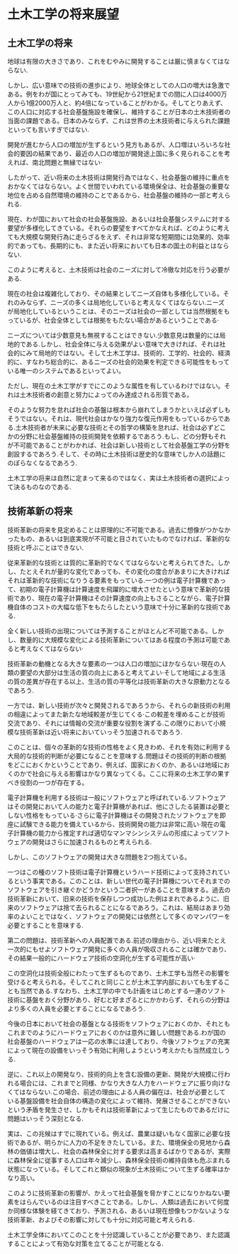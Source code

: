 # 土木工学の将来展望

## 土木工学の将来

地球は有限の大きさであり、これをむやみに開発することは厳に慎まなくてはならない.

しかし、広い意味での技術の進歩により、地球全体としての人口の増大は急激である。例をわが国にとってみても、19世紀から21世紀までの間に人口は4000万人から1億2000万人と、約4倍になっていることがわかる。そしてとりあえず、この人口に対応する社会基盤施設を確保し、維持することが日本の土木技術者の当面の課題である。日本のみならず、これは世界の土木技術者に与えられた課題といっても言いすぎではない.

開発が進むから人口の増加が生ずるという見方もあるが、人口増はいろいろな社会的要因の結果であり、最近の人口の増加が開発途上国に多く見られることを考えれば、南北問題と無縁ではない·

したがって、近い将来の土木技術は開発行為ではなく、社会基盤の維持に重点をおかなくてはならない。よく世間でいわれている環境保全は、社会基盤の重要な地位を占める自然環境の維持のことであるから、社会基盤の維持の一部と考えられる.

現在、わが国において社会の社会基盤施設、あるいは社会基盤システムに対する要望が多様化してきている。それらの要望をすべてかなえれば、どのように考えても大規模な開発行為に走らざるをえず、それは非常な短期間には効果的、効率的であっても、長期的にも、また近い将来においても日本の国土の利益とはならない.

このように考えると、土木技術は社会のニーズに対して冷徹な対応を行う必要がある.

現在の社会は複雑化しており、その結果としてニーズ自体も多様化している。それのみならず、ニーズの多くは局地化していると考えなくてはならない.ニーズが局地化しているということは、そのニーズは社会の一部としては当然根拠をもっているが、社会全体としては根拠をもたない場合があるということである·

ニーズについては少数意見も無視することはできない.少数意見は数量的には局地的である.しかし、社会全体に与える効果がよい意味で大きければ、それは社会的にみて局地的ではない。そして土木工学は、技術的、工学的、社会的、経済的に、すなわち総合的に、あるニーズの社会的効果を判定できる可能性をもっている唯一のシステムであるといってよい。

ただし、現在の土木工学がすでにこのような属性を有しているわけではない。それは土木技術者の創意と努力によってのみ達成される形質である。

そのような努力を怠れば社会の基盤は根本から崩れてしまうかといえば必ずしもそうではない。それは、現代社会はかなり強力な復元作用をもっているからである.土木技術者が未来に必要な技術とその哲学の構築を怠れば、社会は必ずどこかの分野に社会基盤維持の技術開発を依頼するであろう.もし、どの分野もそれが不可能であることがわかれば、社会は新しい技術として社会基盤工学の分野を創設するであろう.そして、その時に土木技術は歴史的な意味でしか人の話題にのぼらなくなるであろう.

土木工学の将来は自然に定まって来るのではなく、実は土木技術者の選択によって決るものなのである.

## 技術革新の将来

技術革新の将来を見定めることは原理的に不可能である。過去に想像がつかなかったもの、あるいは到底実現が不可能と目されていたものでなければ、革新的な技術と呼ぶことはできない.

従来革新的な技術とは質的に革新的でなくてはならないと考えられてきた。しかし、たとえそれが量的な変化であっても、その変化の度合があまりに大きければそれは革新的な技術になりうる要素をもっている.一つの例は電子計算機であって、初期の電子計算機は計算速度を飛躍的に増大させたという意味で革新的な技術であり、現在の電子計算機はその計算速度の向上もさることながら、電子計算機自体のコストの大幅な低下をもたらしたという意味で十分に革新的な技術である.

全く新しい技術の出現については予測することがほとんど不可能である。しかし、数量的に大規模な変化による技術革新についてはある程度の予測は可能であると考えなくてはならない·

技術革新の動機となる大きな要素の一つは人口の増加にほかならない·現在の人類の要望の大部分は生活の質の向上にあると考えてよい·そして地域による生活の質の差異が存在する以上、生活の質の平等化は技術革新の大きな原動力となるであろう.

一方では、新しい技術が次々と開発されるであろうから、それらの新技術の利用の相違によってまた新たな地域較差が生じてくる·この較差を埋めることが技術交流であり、それには情報の交流が重要な役割を演ずる.この限りにおいて小規模な技術革新は近い将来においていっそう加速されるであろう.

このことは、個々の革新的な技術の性格をよく見きわめ、それを有効に利用する大局的な技術的判断が必要になることを意味する.問題はその技術的判断の根拠をどこにおくかということであり、例えば、国家におくのか、あるいは地域におくのかで社会に与える影響はかなり異なってくる。ここに将来の土木工学の果すべき役割の一つが存在する。

電子計算機を利用する技術は一般にソフトウェアと呼ばれている.ソフトウェアはその開発において人の能力と電子計算機があれば、他にさしたる装置は必要としない性格をもっている·さらに電子計算機はその開発されたソフトウェアを即座に試験できる能力を備えているから、技術開発の能力は非常に高い·現在の電子計算機の能力から推定すれば適切なマンマシンシステムの形成によってソフトウェアの開発はさらに加速されるものと考えられる.

しかし、このソフトウェアの開発は大きな問題を2つ抱えている。

一つはこの種のソフト技術は電子計算機というハード技術によって支持されているという事実である。このことは、新しい世代の電子計算機についてそれまでのソフトウェアを引き継ぐかどうかという二者択一があることを意味する。過去の技術革新において、旧来の技術を保存しつつ成功した例はまれであるように、旧来のソフトウェアは捨て去られることになるであろう。これは、結局はあまり効率のよいことではなく、ソフトウェアの開発には依然として多くのマンパワーを必要とすることを意味する.

第二の問題は、技術革新への人員配置である.前述の理由から、近い将来たとえ一次的にもせよソフトウェア開発に多くの人員が吸収されることは確かであり、その結果一般的にハードウェア技術の空洞化が生ずる可能性が高い·

この空洞化は技術全般にわたって生ずるものであり、土木工学も当然その影響を受けると考えられる。そしてこれと同じことが土木工学内部においても生ずることも当然である.すなわち、土木工学の中でも計画をはじめとする一連のソフト技術に基盤をおく分野があり、好むと好まざるとにかかわらず、それらの分野はより多くの人員を必要とすることになるであろう.

今後の日本において社会の基盤となる技術をソフトウェアにおくのか、それともこれまでのようにハードウェアにおくのかは意外に難しい問題である.わが国の社会基盤のハードウェアは一応の水準には達しており、今後ソフトウェアの充実によって現在の設備をいっそう有効に利用しようという考えかたも当然成立しうる.

逆に、これ以上の開発なり、技術的向上を含む設備の更新、開発が大規模に行われる場合には、これまでと同様、かなり大きな人力をハードウェアに振り向けなくてはならない.この場合、前述の理由による人員の偏在は、社会が必要としている基盤設備を社会自体の構造の変化によって維持、発展させることができないという矛盾を発生させ、しかもそれは技術革新によって生じたものであるだけに問題はいっそう深刻となる.

実は、この兆候はすでに現れている。例えば、農業は疑いもなく国家に必要な技術であるが、明らかに人力の不足をきたしている。また、環境保全の見地から森林の価値は増大し、社会の森林保全に対する要求は高まるばかりであるが、実際に森林保全に従事する人口は年々減少し、森林保全技術の維持自体も危ぶまれる状態になっている。そしてこれと類似の現象が土木技術について生ずる確率はかなり高い。

このように技術革新の影響が、かえって社会基盤を脅かすことになりかねない要素をはらんでいるのは注目すべきことである。しかし、人類は過去において何度か同様な体験を経てきており、予測される、あるいは現在想像もつかないような技術革新、およびその影響に対しても十分に対応可能と考えられる.

土木工学全体においてこのことを十分認識していることが必要であり、また認識することによって有効な対策を立てることが可能となる.